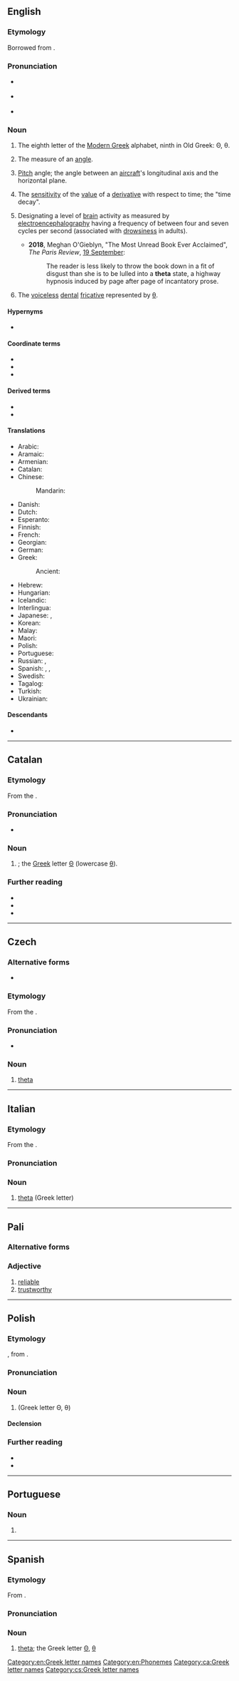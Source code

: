 {{also|Theta|théta|thêta|þeta}}
==English==
{{letter_disp2|eta|[[image:Greek_uc_theta.png|39px]][[image:Greek_lc_theta.png|26px]]|iota|θῆτα|Θ|θ}}

===Etymology===
Borrowed from {{bor|en|grc|θῆτα}}.

===Pronunciation===
* {{a|UK}} {{IPA|en|/ˈθiːtə/}}
* {{a|US}} {{IPA|en|/ˈθeɪtə/}}
* {{audio|en|en-us-theta.ogg|Audio (US)}}

===Noun===
{{en-noun}}

# The eighth letter of the [[Modern Greek]] alphabet, ninth in Old Greek: Θ, θ.
# {{lb|en|mathematics}} The measure of an [[angle]].
# {{lb|en|aviation|by extension}} [[pitch|Pitch]] angle; the angle between an [[aircraft]]'s longitudinal axis and the horizontal plane.
# {{lb|en|finance}} The [[sensitivity]] of the [[value]] of a [[derivative]] with respect to time; the "time decay".
# {{lb|en|biology}} Designating a level of [[brain]] activity as measured by [[electroencephalography]] having a frequency of between four and seven cycles per second (associated with [[drowsiness]] in adults).
#*'''2018''', Meghan O'Gieblyn, "The Most Unread Book Ever Acclaimed", ''The Paris Review'', [https://www.theparisreview.org/blog/2018/09/19/the-most-unread-book-ever-acclaimed/ 19 September]:
#*:The reader is less likely to throw the book down in a fit of disgust than she is to be lulled into a '''theta''' state, a highway hypnosis induced by page after page of incantatory prose.
# {{lb|en|phonology}} The [[voiceless]] [[dental]] [[fricative]] represented by [[θ]].

====Hypernyms====
* {{s|measure of derivative price sensitivity}} {{l|en|Greeks}} {{qualifier|includes list of coordinate terms}}

====Coordinate terms====
{{s|pitch angle of an aircraft}}
* {{l|en|alpha}}
* {{l|en|beta}}
* {{l|en|gamma}}

====Derived terms====
* {{l|en|theta wave}}
* {{l|en|thetan}}

====Translations====
{{trans-top|Greek letter}}
* Arabic: {{t|ar|ثِيتَا|f}}
* Aramaic: {{t|arc|ܛܝܬܐ|tr=ṯita|sc=Hebr}}
* Armenian: {{t|hy|թետա}}
* Catalan: {{t+|ca|theta|f}}
* Chinese:
*: Mandarin: {{t+|cmn|西塔|tr=xītǎ|sc=Hani}}
* Danish: {{t+|da|theta|n}}
* Dutch: {{t+|nl|thèta|m|f}}
* Esperanto: {{t+|eo|teto}}
* Finnish: {{t+|fi|theeta}}
* French: {{t+|fr|thêta|m}}
* Georgian: {{t-needed|ka}}
* German: {{t+|de|Theta|n}}
* Greek: {{t+|el|θήτα|n}}
*: Ancient: {{t|grc|θῆτα}}
{{trans-mid}}
* Hebrew: {{t|he|טֵיתָא|f|tr=téta}}
* Hungarian: {{t|hu|théta}}
* Icelandic: {{t|is|þeta}}
* Interlingua: {{t|ia|theta}}
* Japanese: {{t|ja|テータ|tr=tēta|sc=Jpan}}, {{t|ja|シータ|tr=shīta|sc=Jpan}}
* Korean: {{t|ko|테타}}
* Malay: {{t|ms|teta}}
* Maori: {{t|mi|heitā}}
* Polish: {{t+|pl|theta|f}}
* Portuguese: {{t+|pt|teta|m}}
* Russian: {{t+|ru|те́та|tr=tɛ́ta|f}}, {{t+|ru|фи́та|f}} {{qualifier|modern Greek}}
* Spanish: {{t+|es|zeta|f}}, {{t|es|theta|f}}, {{t+|es|tita|f}}
* Swedish: {{t+|sv|theta}}
* Tagalog: {{t|tl|teta}}
* Turkish: {{t|tr|teta}}
* Ukrainian: {{t|uk|те́та|f}}
{{trans-bottom}}

====Descendants====
* {{desc|ms|teta|bor=1}}

[[Category:en:Greek letter names]]
[[Category:en:Phonemes]]

----

==Catalan==

===Etymology===
From the {{der|ca|grc|θῆτα}}.

===Pronunciation===
* {{ca-IPA|è}}

===Noun===
{{ca-noun|f}}

# {{l|en|theta}}; the [[Appendix:Greek script|Greek]] letter [[Θ]] (lowercase [[θ]]).

===Further reading===
* {{R:IEC2}}
* {{R:GDLC}}
* {{R:DNV}}

[[Category:ca:Greek letter names]]

----

==Czech==

===Alternative forms===
* {{alter|cs|théta}}

===Etymology===
From the {{bor|cs|grc|θῆτα}}.

===Pronunciation===
* {{cs-IPA|teta}}

===Noun===
{{cs-noun|g=n}}

# [[#English|theta]] {{gloss|Greek letter}}

[[Category:cs:Greek letter names]]

----

==Italian==
{{wikipedia|lang=it}}

===Etymology===
From the {{bor|it|grc|θῆτα}}.

===Pronunciation===
{{it-pr|théta}}

===Noun===
{{it-noun|m|g2=f|#}}

# [[#English|theta]] (Greek letter)

{{C|it|Greek letter names}}

----

==Pali==

===Alternative forms===
{{pi-alt}}

===Adjective===
{{pi-adj}}

# [[reliable]]
# [[trustworthy]]

----

==Polish==
{{wp|lang=pl}}

===Etymology===
{{bor+|pl|grc|θῆτα}}, from {{der|pl|phn|𐤈‬|ts=ṭēt}}.

===Pronunciation===
{{pl-p|teta|a=LL-Q809 (pol)-Olaf-theta.wav|h=the.ta}}

===Noun===
{{pl-noun|f}}

# {{l|en|theta}} (Greek letter Θ, θ)

====Declension====
{{pl-decl-noun-f}}

===Further reading===
* {{R:pl:WSJP}}
* {{R:PWN}}

{{C|pl|Greek letter names}}

----

==Portuguese==

===Noun===
{{pt-noun|f|s}}

# {{pt-obsolete-hellenism|teta|lang=pt}}

----

==Spanish==

===Etymology===
From {{bor|es|grc|θῆτα}}.

===Pronunciation===
{{es-IPA|teta}}
{{es-IPA|tita}}

===Noun===
{{es-noun|f}}

# [[#English|theta]]; the Greek letter [[Θ]], [[θ]]
#: {{syn|es|zeta|tita}}

{{C|es|Greek letter names}}